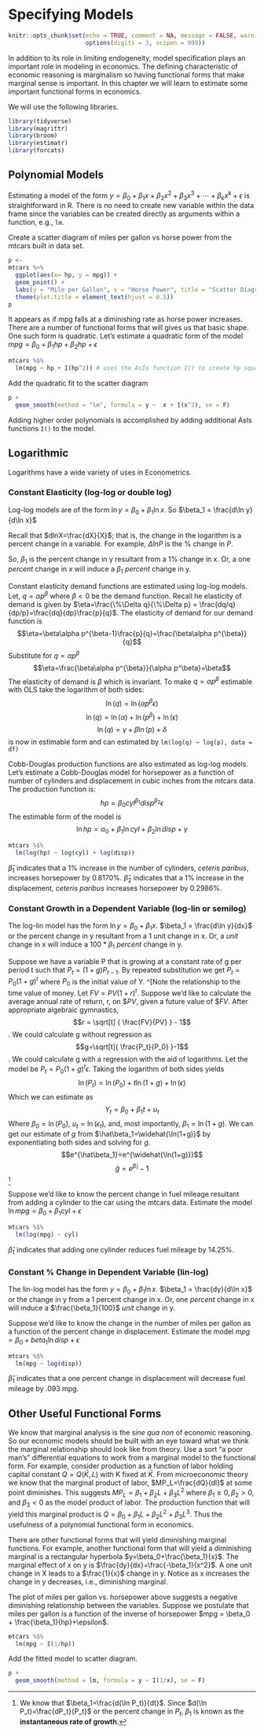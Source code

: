 # Specifying Models {#chp7}

```r
knitr::opts_chunk$set(echo = TRUE, comment = NA, message = FALSE, warning = FALSE,
                      options(digits = 3, scipen = 999))
```

In addition to its role in limiting endogeneity, model specification plays an important role in modeling in economics.  The defining characteristic of economic reasoning is marginalism so having functional forms that make marginal sense is important.  In this chapter we will learn to estimate some important functional forms in economics.

We will use the following libraries.

```r
library(tidyverse)
library(magrittr)
library(broom)
library(estimatr)
library(forcats)
```

## Polynomial Models

Estimating a model of the form $y=\beta_0+\beta_1x+\beta_2x^2+\beta_3x^3+\cdots+\beta_kx^k+\epsilon$ is straightforward in R.  There is no need to create new variable within the data frame since the variables can be created directly as arguments within a function, e.g., `lm`.

Create a scatter diagram of miles per gallon vs horse power from the mtcars built in data set.

```r
p <- 
mtcars %>% 
  ggplot(aes(x= hp, y = mpg)) +
  geom_point() + 
  labs(y = "Mile per Gallon", x = "Horse Power", title = "Scatter Diagram") +
  theme(plot.title = element_text(hjust = 0.5))
p
```

It appears as if mpg falls at a diminishing rate as horse power increases.  There are a number of functional forms that will gives us that basic shape.  One such form is quadratic.  Let's estimate a quadratic form of the model $mpg = \beta_0+\beta_1hp+\beta_2hp+\epsilon$

```r
mtcars %$% 
  lm(mpg ~ hp + I(hp^2)) # uses the AsIs function I() to create hp squared
```

Add the quadratic fit to the scatter diagram

```r
p + 
  geom_smooth(method = "lm", formula = y ~  x + I(x^2), se = F)
```

Adding higher order polynomials is accomplished by adding additional AsIs functions `I()` to the model.

## Logarithmic 

Logarithms have a wide variety of uses in Econometrics. 

### Constant Elasticity (log-log or double log)

Log-log models are of the form $\ln y = \beta_0 + \beta_1\ln x$.  So $\beta_1 = \frac{d\ln y}{d\ln x}$

Recall that $dlnX=\frac{dX}{X}$; that is, the change in the logarithm is a percent change in a variable.  For example, $\Delta lnP$ is the % change in $P$. 

So, $\beta_1$ is the percent change in y resultant from a 1% change in x.  Or, a one *percent* change in x will induce a $\beta_1$ *percent* change in y.

Constant elasticity demand functions are estimated using log-log models.  Let, $q=\alpha p^\beta$ where $\beta<0$ be the demand function.  Recall he elasticity of demand is given by $\eta=\frac{\%\Delta q}{\%\Delta p} = \frac{dq/q}{dp/p}=\frac{dq}{dp}\frac{p}{q}$.  The elasticity of demand for our demand function is $$\eta=\beta\alpha p^{\beta-1}\frac{p}{q}=\frac{\beta\alpha p^{\beta}}{q}$$  Substitute for $q=\alpha p^\beta$ $$\eta=\frac{\beta\alpha p^{\beta}}{\alpha p^\beta}=\beta$$  The elasticity of demand is $\beta$ which is invariant.  To make $q=\alpha p^\beta$ estimable with OLS take the logarithm of both sides: $$\ln(q)=\ln(\alpha p^\beta\epsilon)$$ $$\ln(q)=\ln(\alpha)+\ln( p^\beta)+\ln(\epsilon)$$ $$\ln(q)=\gamma+\beta\ln(p) + \delta$$ is now in estimable form and can estimated by `lm(log(q) ~ log(p), data = df)`

Cobb-Douglas production functions are also estimated as log-log models.  Let's estimate a Cobb-Douglas model for horsepower as a function of number of cylinders and displacement in cubic inches from the mtcars data.  The production function is: $$hp=\beta_0cyl^{\beta_1}disp^{\beta_2}\epsilon$$  The estimable form of the model is $$\ln hp=\alpha_0+\beta_1\ln cyl+\beta_2\ln disp+\gamma$$

```r
mtcars %$%
  lm(log(hp) ~ log(cyl) + log(disp))
```

$\hat\beta_1$ indicates that a 1% increase in the number of cylinders, *ceteris paribus*, increases horsepower by 0.8170%.  $\hat\beta_2$ indicates that a 1% increase in the displacement, *ceteris paribus* increases horsepower by 0.2986%.   

### Constant Growth in a Dependent Variable (log-lin or semilog)

The log-lin model has the form $\ln y = \beta_0 + \beta_1x$. $\beta_1 = \frac{d\ln y}{dx}$ or the percent change in y resultant from a 1 unit change in x.  Or, a *unit* change in x will induce a $100*\beta_1$ *percent* change in y.

Suppose we have a variable P that is growing at a constant rate of g per period t such that $P_t=(1+g)P_{t-1}$.  By repeated substitution we get $P_t=P_0(1+g)^t$ where $P_0$ is the initial value of Y. ^[Note the relationship to the time value of money. Let $FV=PV(1+r)^t$. Suppose we'd like to calculate the average annual rate of return, r, on $\$PV$, given a future value of $\$FV$. After appropriate algebraic gymnastics, $$r = \sqrt[t] { \frac{FV}{PV} } - 1$$.  We could calculate g without regression as $$g=\sqrt[t]{ \frac{P_t}{P_0} }-1$$.  We could calculate g with a regression with the aid of logarithms.  Let the model be $P_t=P_0(1+g)^t\epsilon$.  Taking the logarithm of both sides yields $$\ln(P_t)=\ln(P_0)+t\ln(1+g)+\ln(\epsilon)$$ Which we can estimate as $$Y_t=\beta_0+\beta_1t+u_t$$  Where $\beta_0=\ln(P_0)$, $u_t = \ln(\epsilon_t)$, and, most importantly, $\beta_1=\ln(1+g)$. We can get our estimate of $g$ from $\hat\beta_1=\widehat{\ln(1+g)}$ by exponentiating both sides and solving for $g$.  $$e^{\hat\beta_1}=e^{\widehat{\ln(1+g)}}$$ $$\hat{g}=e^{\hat\beta_1}-1$$ ^[We know that $\beta_1=\frac{d(\ln P_t)}{dt}$. Since $d(\ln P_t)=\frac{dP_t}{P_t}$ or the percent change in $P_t$, $\beta_1$ is known as the **instantaneous rate of growth**.]  

Suppose we'd like to know the percent change in fuel mileage resultant from adding a cylinder to the car using the mtcars data.  Estimate the model $\ln mpg=\beta_0+\beta_1cyl+\epsilon$

```r
mtcars %$% 
  lm(log(mpg) ~ cyl)
```

$\hat\beta_1$ indicates that adding one cylinder reduces fuel mileage by 14.25%.

### Constant % Change in Dependent Variable (lin-log)

The lin-log model has the form $y=\beta_0+\beta_1\ln x$.  $\beta_1 = \frac{dy}{d\ln x}$ or the change in y from a 1 percent change in x.  Or, one *percent* change in x will induce a $\frac{\beta_1}{100}$ *unit* change in y.

Suppose we'd like to know the change in the number of miles per gallon as a function of the percent change in displacement.  Estimate the model $mpg=\beta_0+beta_1\ln disp+\epsilon$

```r
mtcars %$%
  lm(mpg ~ log(disp))
```

$\hat\beta_1$ indicates that a one percent change in displacement will decrease fuel mileage by .093 mpg. 

## Other Useful Functional Forms

We know that marginal analysis is the *sine qua non* of economic reasoning.  So our economic models should be built with an eye toward what we think the marginal relationship should look like from theory. Use a sort "a poor man's" differential equations to work from a marginal model to the functional form.  For example, consider production as a function of labor holding capital constant $Q=Q(\bar K, L)$ with K fixed at $\bar K$.  From microeconomic theory we know that the marginal product of labor, $MP_L=\frac{dQ}{dl}$ at some point diminishes.  This suggests $MP_L=\beta_1+\beta_2L+\beta_3L^2$ where $\beta_1\ge0, \beta_2>0, \text{ and } \beta_3<0$ as the model product of labor.  The production function that will yield this marginal product is $Q=\beta_0+\beta_1L+\beta_2L^2+\beta_3L^3$.  Thus the usefulness of a polynomial functional form in economics.

There are other functional forms that will yield diminishing marginal functions.  For example, another functional form that will yield a diminishing marginal is a rectangular hyperbola $y=\beta_0+\frac{\beta_1}{x}$. The marginal effect of x on y is $\frac{dy}{dx}=\frac{-\beta_1}{x^2}$. A one unit change in X leads to a $\frac{1}{x}$ change in y.  Notice as x increases the change in y decreases, i.e., diminishing marginal.

The plot of miles per gallon vs. horsepower above suggests a negative diminishing relationship between the variables.  Suppose we postulate that miles per gallon is a function of the inverse of horsepower $mpg = \beta_0 + \frac{\beta_1}{hp}+\epsilon$.  

```r
mtcars %$%
  lm(mpg ~ I(1/hp))
```

Add the fitted model to scatter diagram.

```r
p + 
  geom_smooth(method = lm, formula = y ~ I(1/x), se = F)
```



